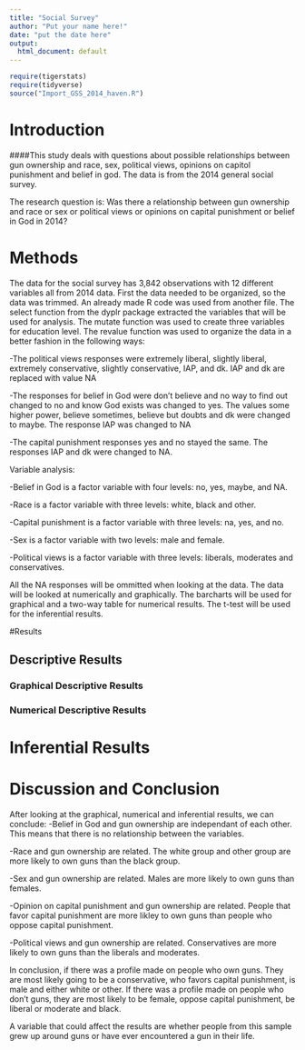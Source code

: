 ```yaml
---
title: "Social Survey"
author: "Put your name here!"
date: "put the date here"
output:
  html_document: default
---
```


```r
require(tigerstats)
require(tidyverse)
source("Import_GSS_2014_haven.R")
```
<!-- We recommend you use git branches -- create a separate branch for each major section i.e. Introduction, Methods, Results, Inferential Results, and Discussion and Conclusions - leave the YAML block untouched until the final merge where you put in your own name !-->

# Introduction

<!--In this section you explain what you are trying to show.  Where did the data come from?  What is the research or other question you are trying to answer?!-->   

####This study deals with questions about possible relationships between gun ownership and race, sex, political views, opinions on capitol punishment and belief in god. The data is from the 2014 general social survey.

The research question is: 
Was there a relationship between gun ownership and race or sex or political views or opinions on capital punishment or belief in God in 2014? 

# Methods

<!--Decide on your methods:  use "variable analysis" or other appropriate descriptors.  Make sure to choose at least one graphical method and at least one numerical method.!-->

The data for the social survey has 3,842 observations with 12 different variables all from 2014 data. First the data needed to be organized, so the data was trimmed. An already made R code was used from another file. The select function from the dyplr package extracted the variables that will be used for analysis. The mutate function was used to create three variables for education level. The revalue function was used to organize the data in a better fashion in the following ways: 

-The political views responses were extremely liberal, slightly liberal, extremely conservative, slightly conservative, IAP, and dk. IAP and dk are replaced with value NA

-The responses for belief in God were don't believe and no way to find out changed to no and know God exists was changed to yes. The values some higher power, believe sometimes, believe but doubts and dk were changed to maybe. The response IAP was changed to NA 

-The capital punishment responses yes and no stayed the same. The responses IAP and dk were changed to NA. 

Variable analysis: 

-Belief in God is a factor variable with four levels: no, yes, maybe, and NA. 

-Race is a factor variable with three levels: white, black and other. 

-Capital punishment is a factor variable with three levels: na, yes, and no.

-Sex is a factor variable with two levels: male and female. 

-Political views is a factor variable with three levels: liberals, moderates and conservatives.   
 
All the NA responses will be ommitted when looking at the data. The data will be looked at numerically and graphically. The barcharts will be used for graphical and a two-way table for numerical results. The t-test will be used for the inferential results. 

#Results

<!--Divide this section into two sub-sections:  One for your descriptive  results and one for your inferential results.!-->

## Descriptive Results

### Graphical Descriptive Results

<!--Graphical results here.  Make sure to show your code.  Provide appropriate labels for axes, giving units if possible, and provide a good title for the graph, too.  Use the graphical results to describe the patterns if any that exist in the data as focused toward the research question!-->

### Numerical Descriptive Results

<!--Numerical results go here. Use the numerical results to describe the patterns if any that exist in the data as focused toward the research question!-->

# Inferential Results

<!--State hypothesis clearly.  Make sure your discussion of the inferential test covers all the aspects that the test output produces, such as test statistic, p-value etc.  Make a decision about the null hypothesis, explain the assumptions on which the selected test/procedure was based, and why the chosen procedure satisfys the assumptions and is appropriate to answer the research question!-->


# Discussion and Conclusion

<!--Discussion and conclusion here.  If you found a relationship be sure to consider whether the relationship occurs because one of the variables causes the other, or whether they perhasps are related for some other reason.  Watch the chapter 6 videos from the GeorgeTown videos collection.!-->

After looking at the graphical, numerical and inferential results, we can conclude:
-Belief in God and gun ownership are independant of each other. This means that there is no relationship between the variables.

-Race and gun ownership are related. The white group and other group are more likely to own guns than the black group.

-Sex and gun ownership are related. Males are more likely to own guns than females.

-Opinion on capital punishment and gun ownership are related. People that favor capital punishment are more likley to own guns than people who oppose capital punishment.

-Political views and gun ownership are related. Conservatives are more likely to own guns than the liberals and moderates.

In conclusion, if there was a profile made on people who own guns. They are most likely going to be a conservative, who favors capital punishment, is male and either white or other. If there was a profile made on people who don’t guns, they are most likely to be female, oppose capital punishment, be liberal or moderate and black.

A variable that could affect the results are whether people from this sample grew up around guns or have ever encountered a gun in their life.
